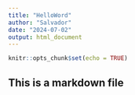 ```yaml
---
title: "HelloWord"
author: "Salvador"
date: "2024-07-02"
output: html_document
---
```


```r
knitr::opts_chunk$set(echo = TRUE)
```

## This is a markdown file
